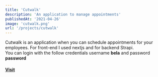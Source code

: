 ```yaml
---
title: 'Cutwalk'
description: 'An application to manage appointments'
publishedAt: '2021-04-26'
image: 'cutwalk.png'
url: '/projects/cutwalk'
---
```


Cutwalk is an application when you can schedule appointments for your employees.
For front-end I used nextjs and for backend Strapi.<br/>You can login with the follow credentials username <b>bela</b> and password <b>password</b>

#### [Visit](https://cutwalk-front.vercel.app/)
